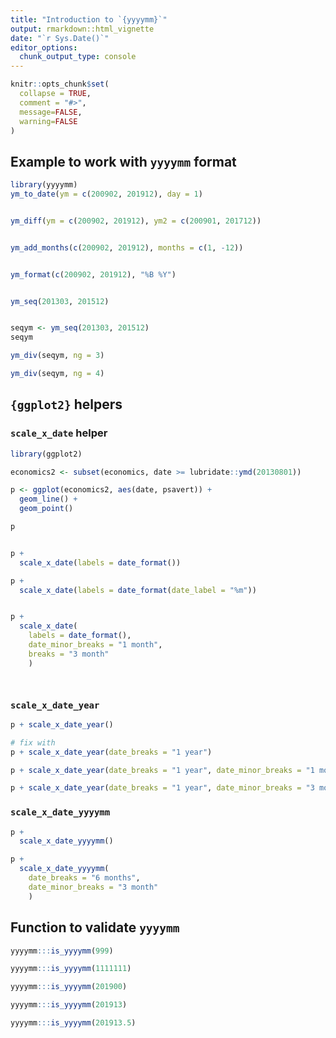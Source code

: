 ```yaml
---
title: "Introduction to `{yyyymm}`"
output: rmarkdown::html_vignette
date: "`r Sys.Date()`"
editor_options: 
  chunk_output_type: console
---
```


```r
knitr::opts_chunk$set(
  collapse = TRUE,
  comment = "#>",
  message=FALSE, 
  warning=FALSE
)
```

## Example to work with `yyyymm` format


```r
library(yyyymm)
ym_to_date(ym = c(200902, 201912), day = 1)


ym_diff(ym = c(200902, 201912), ym2 = c(200901, 201712))


ym_add_months(c(200902, 201912), months = c(1, -12))


ym_format(c(200902, 201912), "%B %Y")


ym_seq(201303, 201512)


seqym <- ym_seq(201303, 201512)
seqym

ym_div(seqym, ng = 3)

ym_div(seqym, ng = 4)
```


## `{ggplot2}` helpers


### `scale_x_date` helper

```r
library(ggplot2)

economics2 <- subset(economics, date >= lubridate::ymd(20130801))

p <- ggplot(economics2, aes(date, psavert)) +
  geom_line() +
  geom_point() 

p


p +
  scale_x_date(labels = date_format())

p +
  scale_x_date(labels = date_format(date_label = "%m"))


p +
  scale_x_date(
    labels = date_format(),
    date_minor_breaks = "1 month",
    breaks = "3 month"
    )




```

### `scale_x_date_year`

```r
p + scale_x_date_year()

# fix with
p + scale_x_date_year(date_breaks = "1 year")

p + scale_x_date_year(date_breaks = "1 year", date_minor_breaks = "1 month")

p + scale_x_date_year(date_breaks = "1 year", date_minor_breaks = "3 month")
```

### `scale_x_date_yyyymm`

```r
p +
  scale_x_date_yyyymm() 

p +
  scale_x_date_yyyymm(
    date_breaks = "6 months",
    date_minor_breaks = "3 month"
    )
```


## Function to validate `yyyymm`

```r
yyyymm:::is_yyyymm(999)

yyyymm:::is_yyyymm(1111111)

yyyymm:::is_yyyymm(201900)

yyyymm:::is_yyyymm(201913)

yyyymm:::is_yyyymm(201913.5)
```
